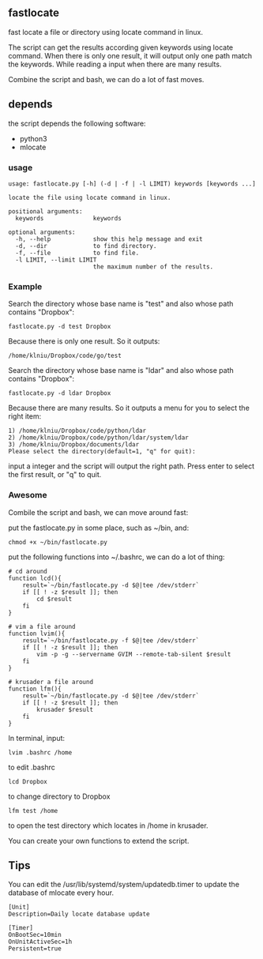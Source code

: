 == fastlocate ==
fast locate a file or directory using locate command in linux.

The script can get the results according given keywords using locate command. When there is only one result, it will output only one path match the keywords. While reading a input when there are many results.

Combine the script and bash, we can do a lot of fast moves.

== depends ==
the script depends the following software:
* python3
* mlocate

=== usage ===
<pre>
usage: fastlocate.py [-h] (-d | -f | -l LIMIT) keywords [keywords ...]

locate the file using locate command in linux.

positional arguments:
  keywords              keywords

optional arguments:
  -h, --help            show this help message and exit
  -d, --dir             to find directory.
  -f, --file            to find file.
  -l LIMIT, --limit LIMIT
                        the maximum number of the results.
</pre>

=== Example ===
Search the directory whose base name is "test" and also whose path contains "Dropbox":
<pre>fastlocate.py -d test Dropbox</pre>

Because there is only one result. So it outputs:
<pre>/home/klniu/Dropbox/code/go/test</pre>

Search the directory whose base name is "ldar" and also whose path contains "Dropbox":
<pre>fastlocate.py -d ldar Dropbox</pre>

Because there are many results. So it outputs a menu for you to select the right item:
<pre>
1) /home/klniu/Dropbox/code/python/ldar
2) /home/klniu/Dropbox/code/python/ldar/system/ldar
3) /home/klniu/Dropbox/documents/ldar
Please select the directory(default=1, "q" for quit):
</pre>
input a integer and the script will output the right path. Press enter to select the first result, or "q" to quit.

=== Awesome ===
Combile the script and bash, we can move around fast:

put the fastlocate.py in some place, such as ~/bin, and:
<pre>chmod +x ~/bin/fastlocate.py</pre>

put the following functions into ~/.bashrc, we can do a lot of thing:
<pre>
# cd around 
function lcd(){
    result=`~/bin/fastlocate.py -d $@|tee /dev/stderr`
    if [[ ! -z $result ]]; then
        cd $result
    fi
}

# vim a file around
function lvim(){
    result=`~/bin/fastlocate.py -f $@|tee /dev/stderr`
    if [[ ! -z $result ]]; then
        vim -p -g --servername GVIM --remote-tab-silent $result
    fi
}

# krusader a file around
function lfm(){
    result=`~/bin/fastlocate.py -d $@|tee /dev/stderr`
    if [[ ! -z $result ]]; then
        krusader $result
    fi
}
</pre>

In terminal, input:
<pre>lvim .bashrc /home</pre>
to edit .bashrc

<pre>lcd Dropbox</pre>
to change directory to Dropbox


<pre>lfm test /home</pre>
to open the test directory which locates in /home in krusader.

You can create your own functions to extend the script.

== Tips ==
You can edit the /usr/lib/systemd/system/updatedb.timer to update the database of mlocate every hour.

<pre>
[Unit]
Description=Daily locate database update

[Timer]
OnBootSec=10min
OnUnitActiveSec=1h
Persistent=true
</pre>
